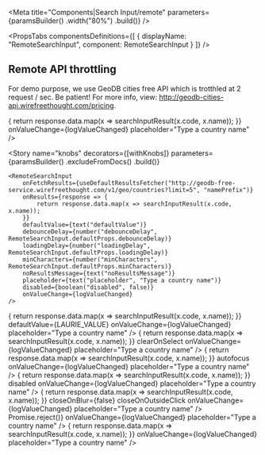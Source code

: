 
<Meta
    title="Components|Search Input/remote"
    parameters={paramsBuilder()
        .width("80%")
        .build()}
/>

<Anchor storyId="components-search-input-remote--default-story" />

<PropsTabs
    componentsDefinitions={[
        { displayName: "RemoteSearchInput", component: RemoteSearchInput }
    ]}
/>

## Remote API throttling

For demo purpose, we use GeoDB cities free API which is trotthled at 2 request / sec. Be patient! For more info, view: http://geodb-cities-api.wirefreethought.com/pricing.

<Preview>
    <Story name="default">
        <RemoteSearchInput
            onFetchResults={useDefaultResultsFetcher("http://geodb-free-service.wirefreethought.com/v1/geo/countries?limit=5", "namePrefix")}
            onResults={response => {
                return response.data.map(x => searchInputResult(x.code, x.name));
            }}
            onValueChange={logValueChanged}
            placeholder="Type a country name"
        />
    </Story>
</Preview>

<Story
    name="knobs"
    decorators={[withKnobs]}
    parameters={paramsBuilder()
        .excludeFromDocs()
        .build()}
>
    <RemoteSearchInput
        onFetchResults={useDefaultResultsFetcher("http://geodb-free-service.wirefreethought.com/v1/geo/countries?limit=5", "namePrefix")}
        onResults={response => {
            return response.data.map(x => searchInputResult(x.code, x.name));
        }}
        defaultValue={text("defaultValue")}
        debounceDelay={number("debounceDelay", RemoteSearchInput.defaultProps.debounceDelay)}
        loadingDelay={number("loadingDelay", RemoteSearchInput.defaultProps.loadingDelay)}
        minCharacters={number("minCharacters", RemoteSearchInput.defaultProps.minCharacters)}
        noResultsMessage={text("noResultsMessage")}
        placeholder={text("placeholder", "Type a country name")}
        disabled={boolean("disabled", false)}
        onValueChange={logValueChanged}
    />
</Story>

<Preview>
    <Story name="selected value">
        <RemoteSearchInput
            onFetchResults={useDefaultResultsFetcher("http://geodb-free-service.wirefreethought.com/v1/geo/countries?limit=5", "namePrefix")}
            onResults={response => {
                return response.data.map(x => searchInputResult(x.code, x.name));
            }}
            defaultValue={LAURIE_VALUE}
            onValueChange={logValueChanged}
            placeholder="Type a country name"
        />
    </Story>
</Preview>

<Preview>
    <Story name="clear on select">
        <RemoteSearchInput
            onFetchResults={useDefaultResultsFetcher("http://geodb-free-service.wirefreethought.com/v1/geo/countries?limit=5", "namePrefix")}
            onResults={response => {
                return response.data.map(x => searchInputResult(x.code, x.name));
            }}
            clearOnSelect
            onValueChange={logValueChanged}
            placeholder="Type a country name"
        />
    </Story>
</Preview>

<Preview>
    <Story name="autofocus">
        <RemoteSearchInput
            onFetchResults={useDefaultResultsFetcher("http://geodb-free-service.wirefreethought.com/v1/geo/countries?limit=5", "namePrefix")}
            onResults={response => {
                return response.data.map(x => searchInputResult(x.code, x.name));
            }}
            autofocus
            onValueChange={logValueChanged}
            placeholder="Type a country name"
        />
    </Story>
</Preview>

<Preview>
    <Story name="disabled">
        <RemoteSearchInput
            onFetchResults={useDefaultResultsFetcher("http://geodb-free-service.wirefreethought.com/v1/geo/countries?limit=5", "namePrefix")}
            onResults={response => {
                return response.data.map(x => searchInputResult(x.code, x.name));
            }}
            disabled
            onValueChange={logValueChanged}
            placeholder="Type a country name"
        />
    </Story>
</Preview>

<Preview>
    <Story name="dont close on blur">
        <RemoteSearchInput
            onFetchResults={useDefaultResultsFetcher("http://geodb-free-service.wirefreethought.com/v1/geo/countries?limit=5", "namePrefix")}
            onResults={response => {
                return response.data.map(x => searchInputResult(x.code, x.name));
            }}
            closeOnBlur={false}
            closeOnOutsideClick
            onValueChange={logValueChanged}
            placeholder="Type a country name"
        />
    </Story>
</Preview>

<Preview>
    <Story name="failing fetch">
        <RemoteSearchInput
            onFetchResults={() => Promise.reject()}
            onValueChange={logValueChanged}
            placeholder="Type a country name"
        />
    </Story>
</Preview>

<Story name="controlled">
    <ControlledRemoteSearchInput
        onFetchResults={useDefaultResultsFetcher("http://geodb-free-service.wirefreethought.com/v1/geo/countries?limit=5", "namePrefix")}
        onResults={response => {
            return response.data.map(x => searchInputResult(x.code, x.name));
        }}
        onValueChange={logValueChanged}
        placeholder="Type a country name"
    />
</Story>




